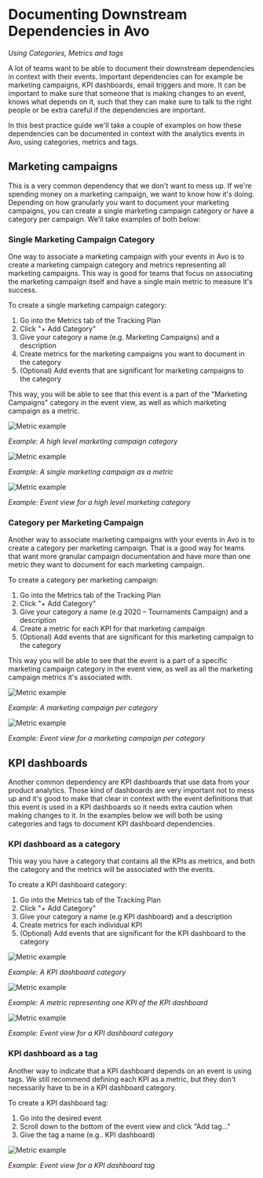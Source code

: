 # Documenting Downstream Dependencies in Avo

_Using Categories, Metrics and tags_

A lot of teams want to be able to document their downstream dependencies in context with their events. Important dependencies can for example be marketing campaigns, KPI dashboards, email triggers and more. It can be important to make sure that someone that is making changes to an event, knows what depends on it, such that they can make sure to talk to the right people or be extra careful if the dependencies are important.

In this best practice guide we'll take a couple of examples on how these dependencies can be documented in context with the analytics events in Avo, using categories, metrics and tags.

## Marketing campaigns

This is a very common dependency that we don't want to mess up. If we're spending money on a marketing campaign, we want to know how it's doing. Depending on how granularly you want to document your marketing campaigns, you can create a single marketing campaign category or have a category per campaign. We'll take examples of both below:

### Single Marketing Campaign Category

One way to associate a marketing campaign with your events in Avo is to create a marketing campaign category and metrics representing all marketing campaigns. This way is good for teams that focus on associating the marketing campaign itself and have a single main metric to measure it's success.

To create a single marketing campaign category:

1. Go into the Metrics tab of the Tracking Plan
2. Click "+ Add Category"
3. Give your category a name (e.g. Marketing Campaigns) and a description
4. Create metrics for the marketing campaigns you want to document in the category
5. (Optional) Add events that are significant for marketing campaigns to the category

This way, you will be able to see that this event is a part of the "Marketing Campaigns" category in the event view, as well as which marketing campaign as a metric.

![Metric example](/images/best-practices/documenting-downstream-dependencies/high-level-marketing-campaign-category.png)

_Example: A high level marketing campaign category_

![Metric example](/images/best-practices/documenting-downstream-dependencies/campaign-as-metric.png)

_Example: A single marketing campaign as a metric_

![Metric example](/images/best-practices/documenting-downstream-dependencies/high-level-marketing-category-event-view.png)

_Example: Event view for a high level marketing category_

### Category per Marketing Campaign

Another way to associate marketing campaigns with your events in Avo is to create a category per marketing campaign. That is a good way for teams that want more granular campaign documentation and have more than one metric they want to document for each marketing campaign.

To create a category per marketing campaign:

1. Go into the Metrics tab of the Tracking Plan
2. Click "+ Add Category"
3. Give your category a name (e.g 2020 – Tournaments Campaign) and a description
4. Create a metric for each KPI for that marketing campaign
5. (Optional) Add events that are significant for this marketing campaign to the category

This way you will be able to see that the event is a part of a specific marketing campaign category in the event view, as well as all the marketing campaign metrics it's associated with.

![Metric example](/images/best-practices/documenting-downstream-dependencies/category-per-marketing-campaign.png)

_Example: A marketing campaign per category_

![Metric example](/images/best-practices/documenting-downstream-dependencies/category-per-marketing-campaign-event-view.png)

_Example: Event view for a marketing campaign per category_

## KPI dashboards

Another common dependency are KPI dashboards that use data from your product analytics. Those kind of dashboards are very important not to mess up and it's good to make that clear in context with the event definitions that this event is used in a KPI dashboards so it needs extra caution when making changes to it. In the examples below we will both be using categories and tags to document KPI dashboard dependencies.

### KPI dashboard as a category

This way you have a category that contains all the KPIs as metrics, and both the category and the metrics will be associated with the events.

To create a KPI dashboard category:

1. Go into the Metrics tab of the Tracking Plan
2. Click "+ Add Category"
3. Give your category a name (e.g KPI dashboard) and a description
4. Create metrics for each individual KPI
5. (Optional) Add events that are significant for the KPI dashboard to the category

![Metric example](/images/best-practices/documenting-downstream-dependencies/kpi-dashboard-category.png)

_Example: A KPI dashboard category_

![Metric example](/images/best-practices/documenting-downstream-dependencies/kpi-dashboard-onboarding-funnel.png)

_Example: A metric representing one KPI of the KPI dashboard_

![Metric example](/images/best-practices/documenting-downstream-dependencies/Kpi-dashboard-as-category-event-view.png)

_Example: Event view for a KPI dashboard category_

### KPI dashboard as a tag

Another way to indicate that a KPI dashboard depends on an event is using tags. We still recommend defining each KPI as a metric, but they don't necessarily have to be in a KPI dashboard category.

To create a KPI dashboard tag:

1. Go into the desired event
2. Scroll down to the bottom of the event view and click "Add tag..."
3. Give the tag a name (e.g.. KPI dashboard)

![Metric example](/images/best-practices/documenting-downstream-dependencies/kpi-dashboard-tag.png)

_Example: Event view for a KPI dashboard tag_
